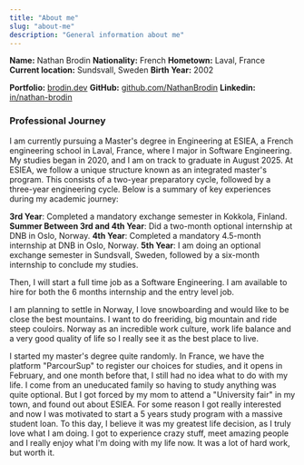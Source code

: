 ```yaml
---
title: "About me"
slug: "about-me"
description: "General information about me"
---
```


**Name:** Nathan Brodin
**Nationality:** French
**Hometown:** Laval, France
**Current location:** Sundsvall, Sweden
**Birth Year:** 2002

**Portfolio:** [brodin.dev](https://brodin.dev)
**GitHub:** [github.com/NathanBrodin](https://github.com/NathanBrodin)
**Linkedin:** [in/nathan-brodin](https://linkedin.com/in/nathan-brodin)

### Professional Journey

I am currently pursuing a Master's degree in Engineering at ESIEA, a French engineering school in Laval, France, where I major in Software Engineering. My studies began in 2020, and I am on track to graduate in August 2025.
At ESIEA, we follow a unique structure known as an integrated master's program. This consists of a two-year preparatory cycle, followed by a three-year engineering cycle. Below is a summary of key experiences during my academic journey:

**3rd Year**: Completed a mandatory exchange semester in Kokkola, Finland.
**Summer Between 3rd and 4th Year**: Did a two-month optional internship at DNB in Oslo, Norway.
**4th Year**: Completed a mandatory 4.5-month internship at DNB in Oslo, Norway.
**5th Year**: I am doing an optional exchange semester in Sundsvall, Sweden, followed by a six-month internship to conclude my studies.

Then, I will start a full time job as a Software Engineering.
I am available to hire for both the 6 months internship and the entry level job.

I am planning to settle in Norway, I love snowboarding and would like to be close the best mountains. I want to do freeriding, big mountain and ride steep couloirs.
Norway as an incredible work culture, work life balance and a very good quality of life so I really see it as the best place to live.

I started my master's degree quite randomly. In France, we have the platform "ParcourSup" to register our choices for studies, and it opens in February, and one month before that, I still had no idea what to do with my life.
I come from an uneducated family so having to study anything was quite optional. But I got forced by my mom to attend a "University fair" in my town, and found out about ESIEA. For some reason I got really interested and now I was motivated to start a 5 years study program with a massive student loan.
To this day, I believe it was my greatest life decision, as I truly love what I am doing. I got to experience crazy stuff, meet amazing people and I really enjoy what I'm doing with my life now.
It was a lot of hard work, but worth it.
